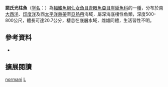 {{Speciesbox
| status = NE
| status_system = IUCN3.1
| parent_authority = Fraser-Brunner, 1931
| taxon= Luciosudis normani
| authority = [[Fraser-Brunner|Fraser-Brunner]], 1931  
}}

'''諾氏光柱魚'''（[[学名|学名]]：{{lang|la|''Luciosudis normani''}}）為[[輻鰭魚綱|輻鰭魚綱]][[仙女魚目|仙女魚目]][[青眼魚亞目|青眼魚亞目]][[崖蜥魚科|崖蜥魚科]]的一[[種|種]]，分布於南[[大西洋|大西洋]]、[[印度洋|印度洋]]及西[[太平洋|太平洋]][[熱帶|熱帶]]至[[亞熱帶|亞熱帶]]海域，屬深海底棲性魚類，深度500-800公尺，體長可達20.7公分，棲息在底層水域，雌雄同體，生活習性不明。

==參考資料==
*{{FishBase_species|genus=Luciosudis|species=normani|year=2016|month=6}}

== 擴展閱讀 == 
{{refbegin}}
{{wikispecies-inline|Luciosudis normani|諾氏光柱魚}}
{{refend}}
{{Taxonbar|from=Q2325046}}

[[Category:光柱魚屬|normani]]
[[Category:1931年描述的魚類|L]]

{{魚類小作品}}